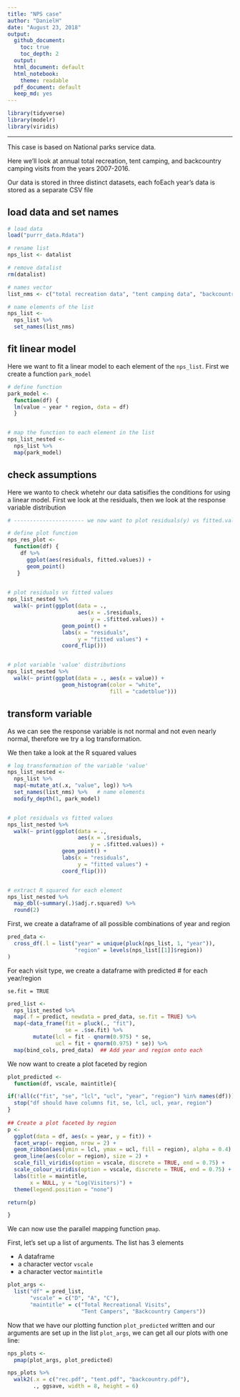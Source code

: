 ```yaml
---
title: "NPS case"
author: "DanielH"
date: "August 23, 2018"
output:
  github_document:
    toc: true
    toc_depth: 2
  output:
  html_document: default
  html_notebook:
    theme: readable
  pdf_document: default
  keep_md: yes
---
```



```r

library(tidyverse)
library(modelr)
library(viridis)
```


---

This case is based on National parks service data.

Here we’ll look at annual total recreation, tent camping, and backcountry camping visits from the years 2007-2016.

Our data is stored in three distinct datasets, each foEach year’s data is stored as a
separate CSV file


## load data and set names

```r


# load data
load("purrr_data.Rdata")

# rename list
nps_list <- datalist

# remove datalist
rm(datalist)

# names vector
list_nms <- c("total recreation data", "tent camping data", "backcountry camping data")

# name elements of the list
nps_list <-
  nps_list %>%
  set_names(list_nms)

```

## fit linear model

Here we want to fit a linear model to each element of the `nps_list`. First we create a function `park_model`

```r

# define function
park_model <- 
  function(df) {
  lm(value ~ year * region, data = df)
  }


# map the function to each element in the list
nps_list_nested <-
  nps_list %>%
  map(park_model)
```

## check assumptions

Here we wanto to check whetehr our data satisifies the conditions for using a linear model. First we look at the residuals, then we look at the response variable distribution


```r
# ---------------------- we now want to plot residuals(y) vs fitted.values(x)

# define plot function
nps_res_plot <-
  function(df) {
    df %>%
      ggplot(aes(residuals, fitted.values)) +
      geom_point()
   }

    
# plot residuals vs fitted values    
nps_list_nested %>%
  walk(~ print(ggplot(data = ., 
                      aes(x = .$residuals,
                          y = .$fitted.values)) +
                 geom_point() +
                 labs(x = "residuals", 
                      y = "fitted values") +
                 coord_flip()))


# plot variable 'value' distributions
nps_list_nested %>%
  walk(~ print(ggplot(data = ., aes(x = value)) +
                 geom_histogram(color = "white",
                                fill = "cadetblue")))

```

## transform variable

As we can see the response variable is not normal and not even nearly normal, therefore we try a log transformation. 

We then take a look at the R squared values

```r

# log transformation of the variable 'value'
nps_list_nested <-
  nps_list %>%
  map(~mutate_at(.x, "value", log)) %>%
  set_names(list_nms) %>%   # name elements
  modify_depth(1, park_model)


# plot residuals vs fitted values    
nps_list_nested %>%
  walk(~ print(ggplot(data = ., 
                      aes(x = .$residuals,
                          y = .$fitted.values)) +
                 geom_point() +
                 labs(x = "residuals", 
                      y = "fitted values") +
                 coord_flip()))


# extract R squared for each element
nps_list_nested %>%
  map_dbl(~summary(.)$adj.r.squared) %>%
  round(2)
```

First, we create a dataframe of all possible combinations of year and region

```r
pred_data <- 
  cross_df(.l = list("year" = unique(pluck(nps_list, 1, "year")),
                     "region" = levels(nps_list[[1]]$region))
)
```

For each visit type, we create a dataframe with predicted # for each year/region

`se.fit = TRUE`

```r
pred_list <- 
  nps_list_nested %>%
  map(.f = predict, newdata = pred_data, se.fit = TRUE) %>%
  map(~data_frame(fit = pluck(., "fit"), 
                  se = .$se.fit) %>%
        mutate(lcl = fit - qnorm(0.975) * se,
               ucl = fit + qnorm(0.975) * se)) %>%
  map(bind_cols, pred_data)  ## Add year and region onto each
```

We now want to create a plot faceted by region

```r
plot_predicted <- 
  function(df, vscale, maintitle){

if(!all(c("fit", "se", "lcl", "ucl", "year", "region") %in% names(df))){
  stop("df should have columns fit, se, lcl, ucl, year, region")
}
    
## Create a plot faceted by region
p <- 
  ggplot(data = df, aes(x = year, y = fit)) +
  facet_wrap(~ region, nrow = 2) +
  geom_ribbon(aes(ymin = lcl, ymax = ucl, fill = region), alpha = 0.4) +
  geom_line(aes(color = region), size = 2) +
  scale_fill_viridis(option = vscale, discrete = TRUE, end = 0.75) +
  scale_colour_viridis(option = vscale, discrete = TRUE, end = 0.75) +
  labs(title = maintitle,
       x = NULL, y = "Log(Visitors)") +
  theme(legend.position = "none")

return(p)

}
```

We can now use the parallel mapping function `pmap`.

First, let’s set up a list of arguments. The list has 3 elements

* A dataframe
* a character vector `vscale`
* a character vector `maintitle`

```r
plot_args <- 
  list("df" = pred_list,
       "vscale" = c("D", "A", "C"),
       "maintitle" = c("Total Recreational Visits",
                       "Tent Campers", "Backcountry Campers"))
```

Now that we have our plotting function `plot_predicted` written and our arguments are
set up in the list `plot_args`, we can get all our plots with one line:

```r
nps_plots <- 
  pmap(plot_args, plot_predicted)

nps_plots %>%
  walk2(.x = c("rec.pdf", "tent.pdf", "backcountry.pdf"), 
        ., ggsave, width = 8, height = 6)
```


















